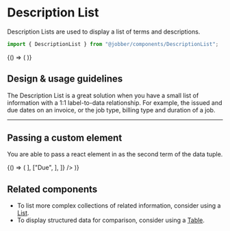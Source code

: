 
<Meta title="Components/DescriptionList" component={DescriptionList} />

# Description List

Description Lists are used to display a list of terms and descriptions.

```ts
import { DescriptionList } from "@jobber/components/DescriptionList";
```

<Canvas>
  <Story name="DescriptionList">
    {() => (
      <DescriptionList
        data={[
          ["Issued", "2018-12-08"],
          ["Due", "2019-01-06"],
        ]}
      />
    )}
  </Story>
</Canvas>

<ArgsTable of={DescriptionList} story="DescriptionList" />

## Design & usage guidelines

The Description List is a great solution when you have a small list of
information with a 1:1 label-to-data relationship. For example, the issued and
due dates on an invoice, or the job type, billing type and duration of a job.

---

## Passing a custom element

You are able to pass a react element in as the second term of the data tuple.

<Canvas>
  <Story name="Passing a custom element">
    {() => (
      <DescriptionList
        data={[
          ["Issued", <FormatDate date={new CivilDate(2018, 12, 8)} />],
          ["Due", <FormatDate date={new CivilDate(2019, 1, 6)} />],
        ]}
      />
    )}
  </Story>
</Canvas>

## Related components

- To list more complex collections of related information, consider using a
  [List](https://atlantis.getjobber.com/components/list).
- To display structured data for comparison, consider using a
  [Table](https://atlantis.getjobber.com/components/table).
